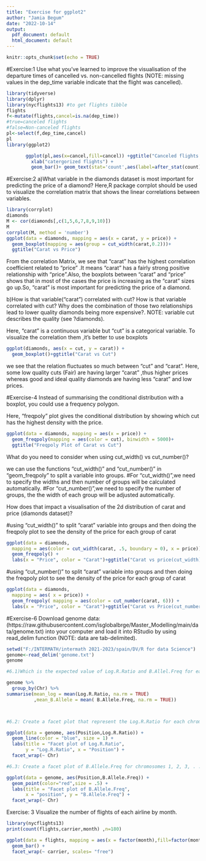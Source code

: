 ```yaml
---
title: "Exercise for ggplot2"
author: "Jamia Begum"
date: "2022-10-14"
output:
  pdf_document: default
  html_document: default
---
```


```r
knitr::opts_chunk$set(echo = TRUE)
```

#Exercise:1
Use what you’ve learned to improve the visualisation of the departure times of cancelled vs. non-cancelled flights (NOTE: missing values in the dep_time variable indicate that the flight was cancelled).

```r
library(tidyverse)
library(dplyr)
library(nycflights13) #to get flights tibble
flights
f<-mutate(flights,cancel=is.na(dep_time))
#true=canceled flights
#false=Non-canceled flights
pl<-select(f,dep_time,cancel)
pl
library(ggplot2)

       ggplot(pl,aes(x=cancel,fill=cancel)) +ggtitle("Canceled flights vs Non-canceled flights") +
         xlab("catergorized flights") +
         geom_bar()+ geom_text(stat='count',aes(label=after_stat(count)), vjust=-0.5)
```

#Exercise:2
a)What variable in the diamonds dataset is most important for predicting the price of a diamond? 
Here,R package corrplot should be used to visualize the correlation matrix that shows the linear correlations between variables.

```r

library(corrplot)
diamonds
M <- cor(diamonds[,c(1,5,6,7,8,9,10)])
M
corrplot(M, method = 'number')
ggplot(data = diamonds, mapping = aes(x = carat, y = price)) +
  geom_boxplot(mapping = aes(group = cut_width(carat,0.2)))+
  ggtitle("Carat vs Price")


```
From the correlation Matrix, we see that "carat" has the highest correlation coefficient related to "price" .It means "carat" has a fairly strong positive relationship with "price".Also, the boxplots between "carat" and "price" shows that in most of the cases the price is increasing as the "carat" sizes go up.So, "carat" is most important for predicting the price of a diamond.


b)How is that variable("carat") correlated with cut?
How is that variable correlated with cut? Why does the combination of those two relationships lead to lower quality diamonds being more expensive?. NOTE: variable cut describes the quality (see ?diamonds).

Here, "carat" is a continuous variable but "cut" is a categorical variable. To visualize the correlation them ,it's better to use boxplots

```r
ggplot(diamonds, aes(x = cut, y = carat)) +
  geom_boxplot()+ggtitle("Carat vs Cut")
```
we see that the relation fluctuates so much between "cut" and "carat". Here, some low quality cuts (Fair) are having larger "carat" ,thus higher prices whereas good and ideal  quality diamonds are having less "carat" and low prices.



#Exercise-4
Instead of summarising the conditional distribution with a boxplot, you could use a frequency polygon.

Here, "freqpoly" plot gives the conditional distribution by showing which cut has the highest density with the price.

```r
ggplot(data = diamonds, mapping = aes(x = price)) +
  geom_freqpoly(mapping = aes(color = cut), binwidth = 5000)+
  ggtitle("Freqpoly Plot of Carat vs Cut")
```


What do you need to consider when using cut_width() vs cut_number()? 

we can use the functions "cut_width()" and "cut_number()" in "geom_freqpoly" to split a variable into groups.
#For "cut_width()",we need to specify the widths and then number of groups will be calculated automatically.
#For "cut_number()",we need to specify the number of groups, the the width of each group will be adjusted automatically.

How does that impact a visualisation of the 2d distribution of carat and price (diamonds dataset)?

#using "cut_width()" to split "carat" variable into groups and then doing the freqpoly plot to see the density of the price for each group of carat

```r
ggplot(data = diamonds,
  mapping = aes(color = cut_width(carat, .5, boundary = 0), x = price)) +
  geom_freqpoly() +
  labs(x = "Price", color = "Carat")+ggtitle("Carat vs price(cut_width)")
```

#using "cut_number()" to split "carat" variable into groups and then doing the freqpoly plot to see the density of the price for each group of carat

```r
ggplot(data = diamonds,
  mapping = aes( x = price)) +
  geom_freqpoly( mapping = aes(color = cut_number(carat, 6))) +
  labs(x = "Price", color = "Carat")+ggtitle("Carat vs Price(cut_number)")
```



#Exercise-6
Download genome data:(https://raw.githubusercontent.com/isglobalbrge/Master_Modelling/main/data/genome.txt) into your computer and load it into RStudio by using read_delim function (NOTE: data are tab-delimited).

```r
setwd("F:/INTERMATH/intermath 2021-2023/spain/DV/R for data Science")
genome<-read_delim('genome.txt')
genome

#6.1)Which is the expected value of Log.R.Ratio and B.Allel.Freq for each chromosome? (show the R code to get your answer)

genome %>%
  group_by(Chr) %>% 
summarise(mean_log = mean(Log.R.Ratio, na.rm = TRUE)
          ,mean_B.Allele = mean( B.Allele.Freq, na.rm = TRUE))



#6.2: Create a facet plot that represent the Log.R.Ratio for each chromosome

ggplot(data = genome, aes(Position,Log.R.Ratio)) +
  geom_line(color = "blue", size = 1) +
  labs(title = "Facet plot of Log.R.Ratio",
       y = "Log.R.Ratio", x = "Position") + 
  facet_wrap(~ Chr)

#6.3: Create a facet plot of B.Allele.Freq for chromosomes 1, 2, 3, . . . , 6 drawing B.Allele.Freq information in red color.

ggplot(data = genome, aes(Position,B.Allele.Freq)) +
  geom_point(color="red",size = .5) + 
  labs(title = "Facet plot of B.Allele.Freq",
       x = "position", y = "B.Allele.Freq") + 
  facet_wrap(~ Chr)
```











Exercise: 3 Visualize the number of flights of each airline by month.

```r
library(nycflights13)
print(count(flights,carrier,month) ,n=180)

ggplot(data = flights, mapping = aes(x = factor(month),fill=factor(month))) +
  geom_bar() +
  facet_wrap(~ carrier, scales= "free")
```

